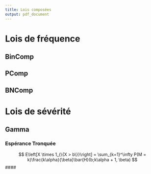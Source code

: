 ```yaml
---
title: Lois composées
output: pdf_document    
---
```

    
# Lois de fréquence

## BinComp


## PComp


## BNComp


# Lois de sévérité

## Gamma

### Espérance Tronquée

$$ E\left[X \times 1_{\{X > b\}}\right] = \sum_{k=1}^\infty P(M = k)\frac{k\alpha}{\beta}\bar{H}(b;k\alpha + 1, \beta) $$
#### 
